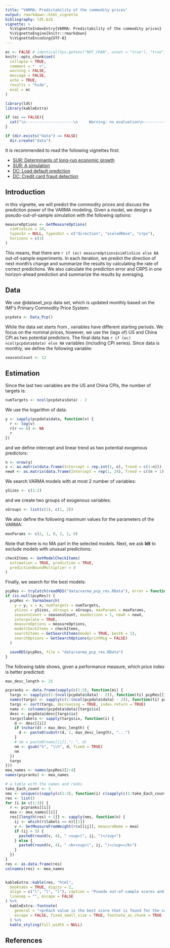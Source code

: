 ```yaml
---
title: "VARMA: Predictability of the commodity prices"
output: rmarkdown::html_vignette
bibliography: ldt.bib
vignette: >
  %\VignetteIndexEntry{VARMA: Predictability of the commodity prices}
  %\VignetteEngine{knitr::rmarkdown}
  %\VignetteEncoding{UTF-8}
---
```


```r
ec <- FALSE # identical(Sys.getenv("NOT_CRAN", unset = "true"), "true")
knitr::opts_chunk$set(
  collapse = TRUE,
  comment = "  >",
  warning = FALSE,
  message = FALSE,
  echo = TRUE,
  results = "hide",
  eval = ec
)
```

```r
library(ldt)
library(kableExtra)
```

```r
if (ec == FALSE){
  cat("\n---------------------\n     Warning: no evaluation\n---------------------\n\n")
}
```

```r
if (dir.exists("data") == FALSE)
  dir.create("data")
```

It is recommended to read the following vignettes first:

- [SUR: Determinants of long-run economic growth](sur_growth.html)
- [SUR: A simulation](sur_simulation.html)
- [DC: Load default prediction](dc_default.html)
- [DC: Credit card fraud detection](dc_fraud.html)

## Introduction
in this vignette, we will predict the commodity prices and discuss the prediction power of the VARMA modeling. Given a model, we design a pseudo-out-of-sample simulation with the following options:

```r
measureOptions <- GetMeasureOptions(
  simFixSize = 24,
  typesIn = NULL, typesOut = c("direction", "scaledRmse", "crps"),
  horizons = c(1)
)
```
 
This means, that there are `r if (ec) measureOptions$simFixSize else NA` out-of-sample experiments. In each iteration, we predict the direction of next month's change and summarize the results by calculating the rate of correct predictions. We also calculate the prediction error and CRPS in one horizon-ahead prediction and summarize the results by averaging.



## Data

We use @dataset_pcp data set, which is updated monthly based on the IMF’s Primary Commodity Price System:

```r
pcpdata <- Data_Pcp()
```

While the data set starts from \textit{1990m1}, variables have different starting periods. We focus on the nominal prices, however, we use the (lags of) US and China CPI as two potential predictors. The final data has `r if (ec) ncol(pcpdata$data) else NA` variables (including CPI series). Since data is monthly, we define the following variable:

```r
seasonsCount <- 12
```

## Estimation
Since the last two variables are the US and China CPIs, the number of targets is:

```r
numTargets <- ncol(pcpdata$data) - 2
```

We use the logarithm of data:

```r
y <- sapply(pcpdata$data, function(v) {
  r <- log(v)
  r[r <= 0] <- NA
  r
})
```

and we define intercept and linear trend as two potential exogenous predictors:

```r
n <- nrow(y)
x <- as.matrix(data.frame(Intercept = rep.int(1, n), Trend = c(1:n)))
newX <- as.matrix(data.frame(Intercept = rep(1, 24), Trend = c((n + 1):(n + 24))))
```

We search VARMA models with at most 2 number of variables:

```r
ySizes <- c(1:2)
```

and we create two groups of exogenous variables:

```r
xGroups <- list(c(1), c(1, 2))
```

We also define the following maximum values for the parameters of the VARMA:

```r
maxParams <- c(2, 1, 0, 2, 1, 0)
```

Note that there is no MA part in the selected models. Next, we ask **ldt** to exclude models with unusual predictions:

```r
checkItems <- GetModelCheckItems(
  estimation = TRUE, prediction = TRUE,
  predictionBoundMultiplier = 4
)
```

Finally, we search for the best models:

```r

pcpRes <- tryCatch(readRDS("data/varma_pcp_res.RData"), error = function(e) NULL)
if (is.null(pcpRes)) {
  pcpRes <- VarmaSearch(
    y = y, x = x, numTargets = numTargets,
    ySizes = ySizes, xGroups = xGroups, maxParams = maxParams,
    seasonsCount = seasonsCount, maxHorizon = 1, newX = newX,
    interpolate = TRUE,
    measureOptions = measureOptions,
    modelCheckItems = checkItems,
    searchItems = GetSearchItems(model = TRUE, bestK = 1),
    searchOptions = GetSearchOptions(printMsg = FALSE)
  )

  saveRDS(pcpRes, file = "data/varma_pcp_res.RData")
}
```

The following table shows, given a performance measure, which price index is better predicted:

```r
max_desc_length <- 25

pcpranks <- data.frame(sapply(c(1:3), function(mi) {
  targs <- sapply(c(1:(ncol(pcpdata$data) - 2)), function(ti) pcpRes[[1 + mi]][[ti]]$model$bests$best1$weight)
  names(targs) <- sapply(c(1:(ncol(pcpdata$data) - 2)), function(ti) pcpRes[[1 + mi]][[ti]]$name)
  targs <- sort(targs, decreasing = TRUE, index.return = TRUE)
  nams <- colnames(pcpdata$data)[targs$ix]
  desc <- pcpdata$desc[targs$ix]
  targs$labels <- sapply(targs$ix, function(i) {
    d <- desc[[i]]
    if (nchar(d) > max_desc_length) {
      d <- paste0(substr(d, 1, max_desc_length), "...")
    }
    # nm = paste0(nams[[i]],": ", d)
    nm <- gsub("%", "\\%", d, fixed = TRUE)
    nm
  })
  targs
}))
mea_names <- names(pcpRes)[2:4]
names(pcpranks) <- mea_names

# a table with the names and ranks
take_Each_count <- 3
nms <- unique(c(sapply(c(1:3), function(i) c(sapply(c(1:take_Each_count), function(j) pcpranks[[i]]$labels[[j]])))))
res <- list()
for (i in c(1:3)) {
  r <- pcpranks[[i]]
  mea <- mea_names[[i]]
  res[[length(res) + 1]] <- sapply(nms, function(n) {
    ij <- which(r$labels == n)[[1]]
    v <- GetMeasureFromWeight(r$x[[ij]], measureName = mea)
    if (ij > 3) {
      paste0(round(v, 4), " <sup>(", ij, ")</sup>")
    } else {
      paste0(round(v, 4), " <b><sup>(", ij, ")</sup></b>")
    }
  })
}
res <- as.data.frame(res)
colnames(res) <- mea_names


kableExtra::kable(res, "html",
  booktabs = TRUE, digits = 2,
  align = c("l", "l", "l"), caption = "Psuedo out-of-sample scores and ranks",
  linesep = "", escape = FALSE
) %>%
  kableExtra::footnote(
    general = "<p>Each value is the best score that is found for the variables in the row. The numbers in the parentheses indicate the rank of the values.</p>",
    escape = FALSE, fixed_small_size = TRUE, footnote_as_chunk = TRUE
  ) %>%
  kable_styling(full_width = NULL)
```

## References

